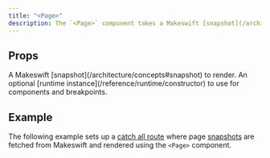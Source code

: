 ```yaml
---
title: "<Page>"
description: The `<Page>` component takes a Makeswift [snapshot](/architecture/concepts#snapshot) and renders React elements using [components registered](/reference/runtime/register-component) with the [runtime](/architecture/concepts#runtime).
---
```



## Props

<ParamField query="snapshot" type="Snapshot" required>
  A Makeswift [snapshot](/architecture/concepts#snapshot) to render.
</ParamField>

<ParamField query="runtime" type="ReactRuntime">
  An optional [runtime instance](/reference/runtime/constructor) to use for
  components and breakpoints.
</ParamField>

## Example

The following example sets up a [catch all route](https://nextjs.org/docs/pages/building-your-application/routing/dynamic-routes#catch-all-segments) where page [snapshots](/architecture/concepts#snapshots) are fetched from Makeswift and rendered using the `<Page>` component.

<PagesCatchAllExample />
